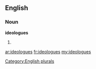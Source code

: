 ==English==

===Noun===
'''ideologues'''

# {{plural of|[[ideologue]]}}

[[Category:English plurals]]

[[ar:ideologues]]
[[fr:ideologues]]
[[my:ideologues]]